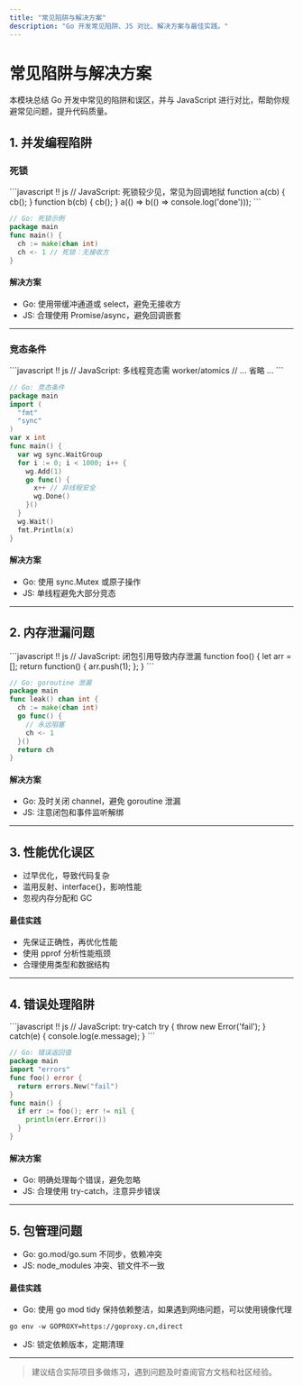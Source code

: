 ```yaml
---
title: "常见陷阱与解决方案"
description: "Go 开发常见陷阱、JS 对比、解决方案与最佳实践。"
---
```


# 常见陷阱与解决方案

本模块总结 Go 开发中常见的陷阱和误区，并与 JavaScript 进行对比，帮助你规避常见问题，提升代码质量。

## 1. 并发编程陷阱

### 死锁
<UniversalEditor title="死锁示例" compare={true}>
```javascript !! js
// JavaScript: 死锁较少见，常见为回调地狱
function a(cb) { cb(); }
function b(cb) { cb(); }
a(() => b(() => console.log('done')));
```

```go !! go
// Go: 死锁示例
package main
func main() {
  ch := make(chan int)
  ch <- 1 // 死锁：无接收方
}
```
</UniversalEditor>

#### 解决方案
- Go: 使用带缓冲通道或 select，避免无接收方
- JS: 合理使用 Promise/async，避免回调嵌套

---

### 竞态条件
<UniversalEditor title="竞态条件对比" compare={true}>
```javascript !! js
// JavaScript: 多线程竞态需 worker/atomics
// ... 省略 ...
```

```go !! go
// Go: 竞态条件
package main
import (
  "fmt"
  "sync"
)
var x int
func main() {
  var wg sync.WaitGroup
  for i := 0; i < 1000; i++ {
    wg.Add(1)
    go func() {
      x++ // 非线程安全
      wg.Done()
    }()
  }
  wg.Wait()
  fmt.Println(x)
}
```
</UniversalEditor>

#### 解决方案
- Go: 使用 sync.Mutex 或原子操作
- JS: 单线程避免大部分竞态

---

## 2. 内存泄漏问题

<UniversalEditor title="内存泄漏对比" compare={true}>
```javascript !! js
// JavaScript: 闭包引用导致内存泄漏
function foo() {
  let arr = [];
  return function() { arr.push(1); };
}
```

```go !! go
// Go: goroutine 泄漏
package main
func leak() chan int {
  ch := make(chan int)
  go func() {
    // 永远阻塞
    ch <- 1
  }()
  return ch
}
```
</UniversalEditor>

#### 解决方案
- Go: 及时关闭 channel，避免 goroutine 泄漏
- JS: 注意闭包和事件监听解绑

---

## 3. 性能优化误区

- 过早优化，导致代码复杂
- 滥用反射、interface{}，影响性能
- 忽视内存分配和 GC

#### 最佳实践
- 先保证正确性，再优化性能
- 使用 pprof 分析性能瓶颈
- 合理使用类型和数据结构

---

## 4. 错误处理陷阱

<UniversalEditor title="错误处理对比" compare={true}>
```javascript !! js
// JavaScript: try-catch
try {
  throw new Error('fail');
} catch(e) {
  console.log(e.message);
}
```

```go !! go
// Go: 错误返回值
package main
import "errors"
func foo() error {
  return errors.New("fail")
}
func main() {
  if err := foo(); err != nil {
    println(err.Error())
  }
}
```
</UniversalEditor>

#### 解决方案
- Go: 明确处理每个错误，避免忽略
- JS: 合理使用 try-catch，注意异步错误

---

## 5. 包管理问题

- Go: go.mod/go.sum 不同步，依赖冲突
- JS: node_modules 冲突、锁文件不一致

#### 最佳实践
- Go: 使用 go mod tidy 保持依赖整洁，如果遇到网络问题，可以使用镜像代理
```shell
go env -w GOPROXY=https://goproxy.cn,direct
```
- JS: 锁定依赖版本，定期清理

---

> 建议结合实际项目多做练习，遇到问题及时查阅官方文档和社区经验。
